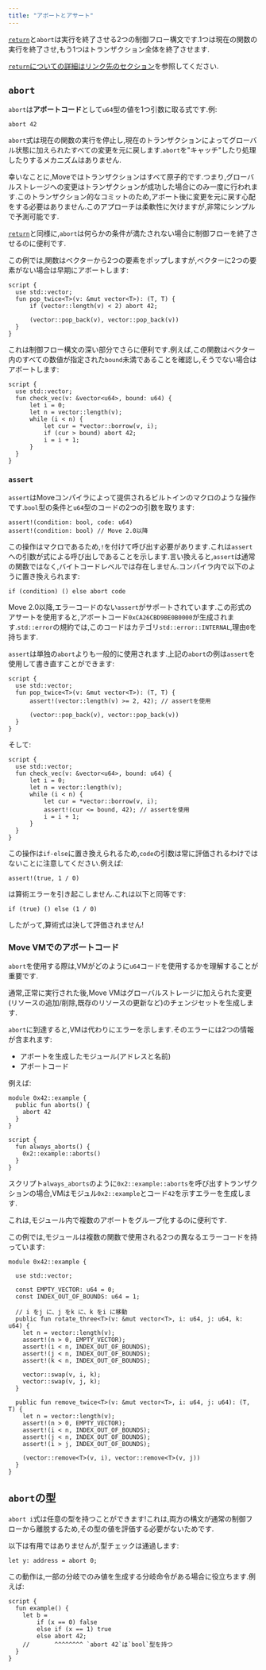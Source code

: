 ```yaml
---
title: "アボートとアサート"
---
```








[`return`](/ja/build/smart-contracts/book/functions)と`abort`は実行を終了させる2つの制御フロー構文です.1つは現在の関数の実行を終了させ,もう1つはトランザクション全体を終了させます.

[`return`についての詳細はリンク先のセクション](/ja/build/smart-contracts/book/functions)を参照してください.

## `abort`

`abort`は**アボートコード**として`u64`型の値を1つ引数に取る式です.例:

```move
abort 42
```

`abort`式は現在の関数の実行を停止し,現在のトランザクションによってグローバル状態に加えられたすべての変更を元に戻します.`abort`を&quot;キャッチ&quot;したり処理したりするメカニズムはありません.

幸いなことに,Moveではトランザクションはすべて原子的です.つまり,グローバルストレージへの変更はトランザクションが成功した場合にのみ一度に行われます.このトランザクション的なコミットのため,アボート後に変更を元に戻す心配をする必要はありません.このアプローチは柔軟性に欠けますが,非常にシンプルで予測可能です.

[`return`](/ja/build/smart-contracts/book/functions)と同様に,`abort`は何らかの条件が満たされない場合に制御フローを終了させるのに便利です.

この例では,関数はベクターから2つの要素をポップしますが,ベクターに2つの要素がない場合は早期にアボートします:

```move
script {
  use std::vector;
  fun pop_twice<T>(v: &mut vector<T>): (T, T) {
      if (vector::length(v) < 2) abort 42;

      (vector::pop_back(v), vector::pop_back(v))
  }
}
```

これは制御フロー構文の深い部分でさらに便利です.例えば,この関数はベクター内のすべての数値が指定された`bound`未満であることを確認し,そうでない場合はアボートします:

```move
script {
  use std::vector;
  fun check_vec(v: &vector<u64>, bound: u64) {
      let i = 0;
      let n = vector::length(v);
      while (i < n) {
          let cur = *vector::borrow(v, i);
          if (cur > bound) abort 42;
          i = i + 1;
      }
  }
}
```

### `assert`

`assert`はMoveコンパイラによって提供されるビルトインのマクロのような操作です.`bool`型の条件と`u64`型のコードの2つの引数を取ります:

```move
assert!(condition: bool, code: u64)
assert!(condition: bool) // Move 2.0以降
```

この操作はマクロであるため,`!`を付けて呼び出す必要があります.これは`assert`への引数が式による呼び出しであることを示します.言い換えると,`assert`は通常の関数ではなく,バイトコードレベルでは存在しません.コンパイラ内で以下のように置き換えられます:

```move
if (condition) () else abort code
```

Move 2.0以降,エラーコードのない`assert`がサポートされています.この形式のアサートを使用すると,アボートコード`0xCA26CBD9BE0B0000`が生成されます.`std::error`の規約では,このコードはカテゴリ`std::error::INTERNAL`,理由`0`を持ちます.

`assert`は単独の`abort`よりも一般的に使用されます.上記の`abort`の例は`assert`を使用して書き直すことができます:

```move
script {
  use std::vector;
  fun pop_twice<T>(v: &mut vector<T>): (T, T) {
      assert!(vector::length(v) >= 2, 42); // assertを使用

      (vector::pop_back(v), vector::pop_back(v))
  }
}
```

そして:

```move
script {
  use std::vector;
  fun check_vec(v: &vector<u64>, bound: u64) {
      let i = 0;
      let n = vector::length(v);
      while (i < n) {
          let cur = *vector::borrow(v, i);
          assert!(cur <= bound, 42); // assertを使用
          i = i + 1;
      }
  }
}
```

この操作は`if-else`に置き換えられるため,`code`の引数は常に評価されるわけではないことに注意してください.例えば:

```move
assert!(true, 1 / 0)
```

は算術エラーを引き起こしません.これは以下と同等です:

```move
if (true) () else (1 / 0)
```

したがって,算術式は決して評価されません!

### Move VMでのアボートコード

`abort`を使用する際は,VMがどのように`u64`コードを使用するかを理解することが重要です.

通常,正常に実行された後,Move VMはグローバルストレージに加えられた変更(リソースの追加/削除,既存のリソースの更新など)のチェンジセットを生成します.

`abort`に到達すると,VMは代わりにエラーを示します.そのエラーには2つの情報が含まれます:

- アボートを生成したモジュール(アドレスと名前)
- アボートコード

例えば:

```move
module 0x42::example {
  public fun aborts() {
    abort 42
  }
}

script {
  fun always_aborts() {
    0x2::example::aborts()
  }
}
```

スクリプト`always_aborts`のように`0x2::example::aborts`を呼び出すトランザクションの場合,VMはモジュル`0x2::example`とコード`42`を示すエラーを生成します.

これは,モジュール内で複数のアボートをグループ化するのに便利です.

この例では,モジュールは複数の関数で使用される2つの異なるエラーコードを持っています:

```move
module 0x42::example {

  use std::vector;

  const EMPTY_VECTOR: u64 = 0;
  const INDEX_OUT_OF_BOUNDS: u64 = 1;

  // i をj に、j をk に、k をi に移動
  public fun rotate_three<T>(v: &mut vector<T>, i: u64, j: u64, k: u64) {
    let n = vector::length(v);
    assert!(n > 0, EMPTY_VECTOR);
    assert!(i < n, INDEX_OUT_OF_BOUNDS);
    assert!(j < n, INDEX_OUT_OF_BOUNDS);
    assert!(k < n, INDEX_OUT_OF_BOUNDS);

    vector::swap(v, i, k);
    vector::swap(v, j, k);
  }

  public fun remove_twice<T>(v: &mut vector<T>, i: u64, j: u64): (T, T) {
    let n = vector::length(v);
    assert!(n > 0, EMPTY_VECTOR);
    assert!(i < n, INDEX_OUT_OF_BOUNDS);
    assert!(j < n, INDEX_OUT_OF_BOUNDS);
    assert!(i > j, INDEX_OUT_OF_BOUNDS);

    (vector::remove<T>(v, i), vector::remove<T>(v, j))
  }
}
```

## `abort`の型

`abort i`式は任意の型を持つことができます!これは,両方の構文が通常の制御フローから離脱するため,その型の値を評価する必要がないためです.

以下は有用ではありませんが,型チェックは通過します:

```move
let y: address = abort 0;
```

この動作は,一部の分岐でのみ値を生成する分岐命令がある場合に役立ちます.例えば:

```move
script {
  fun example() {
    let b =
        if (x == 0) false
        else if (x == 1) true
        else abort 42;
    //       ^^^^^^^^ `abort 42`は`bool`型を持つ
  }
}
```
